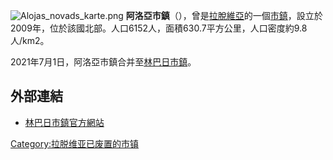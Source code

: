{{unreferenced|time=2016-10-31T11:04:39+00:00}}
[[File:Alojas_novads_karte.png|right]]
'''阿洛亞市鎮'''（{{lang-lv|Alojas novads}}），曾是[[拉脫維亞|拉脫維亞]]的一個[[拉脫維亞行政區劃|市鎮]]，設立於2009年，位於該國北部。人口6152人，面積630.7平方公里，人口密度約9.8人/km2。

2021年7月1日，阿洛亞市鎮合并至[[林巴日市鎮|林巴日市鎮]]。

==外部連結==
* [https://www.limbazi.lv/ 林巴日市鎮官方網站] {{Wayback|url=https://www.limbazi.lv/ |date=20210427205530 }} {{lv}}

{{Latvia-geo-stub}}
[[Category:拉脱维亚已废置的市镇|Category:拉脱维亚已废置的市镇]]